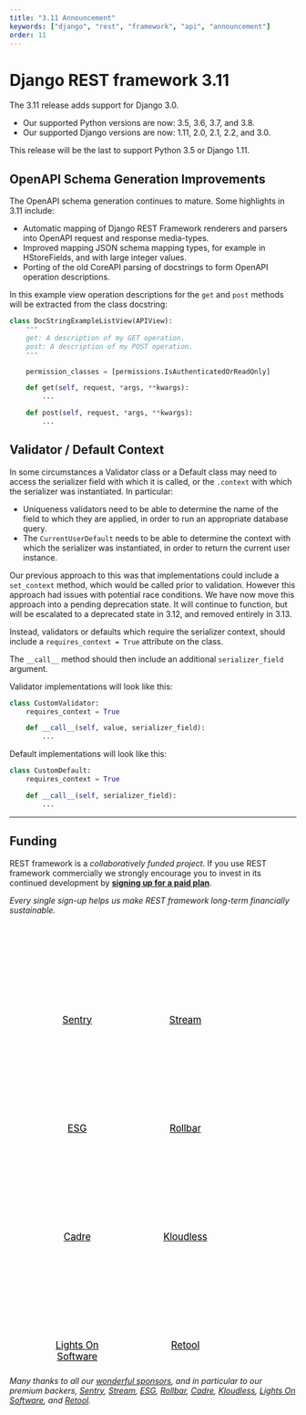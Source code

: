 ```yaml
---
title: "3.11 Announcement"
keywords: ["django", "rest", "framework", "api", "announcement"]
order: 11
---
```


<style>
.promo li a {
    float: left;
    width: 130px;
    height: 20px;
    text-align: center;
    margin: 10px 30px;
    padding: 150px 0 0 0;
    background-position: 0 50%;
    background-size: 130px auto;
    background-repeat: no-repeat;
    font-size: 120%;
    color: black;
}
.promo li {
    list-style: none;
}
</style>

# Django REST framework 3.11

The 3.11 release adds support for Django 3.0.

* Our supported Python versions are now: 3.5, 3.6, 3.7, and 3.8.
* Our supported Django versions are now: 1.11, 2.0, 2.1, 2.2, and 3.0.

This release will be the last to support Python 3.5 or Django 1.11.

## OpenAPI Schema Generation Improvements

The OpenAPI schema generation continues to mature. Some highlights in 3.11
include:

* Automatic mapping of Django REST Framework renderers and parsers into OpenAPI
  request and response media-types.
* Improved mapping JSON schema mapping types, for example in HStoreFields, and
  with large integer values.
* Porting of the old CoreAPI parsing of docstrings to form OpenAPI operation
  descriptions.

In this example view operation descriptions for the `get` and `post` methods will
be extracted from the class docstring:

```python
class DocStringExampleListView(APIView):
    """
    get: A description of my GET operation.
    post: A description of my POST operation.
    """

    permission_classes = [permissions.IsAuthenticatedOrReadOnly]

    def get(self, request, *args, **kwargs):
        ...

    def post(self, request, *args, **kwargs):
        ...
```

## Validator / Default Context

In some circumstances a Validator class or a Default class may need to access the serializer field with which it is called, or the `.context` with which the serializer was instantiated. In particular:

* Uniqueness validators need to be able to determine the name of the field to which they are applied, in order to run an appropriate database query.
* The `CurrentUserDefault` needs to be able to determine the context with which the serializer was instantiated, in order to return the current user instance.

Our previous approach to this was that implementations could include a `set_context` method, which would be called prior to validation. However this approach had issues with potential race conditions. We have now move this approach into a pending deprecation state. It will continue to function, but will be escalated to a deprecated state in 3.12, and removed entirely in 3.13.

Instead, validators or defaults which require the serializer context, should include a `requires_context = True` attribute on the class.

The `__call__` method should then include an additional `serializer_field` argument.

Validator implementations will look like this:

```python
class CustomValidator:
    requires_context = True

    def __call__(self, value, serializer_field):
        ...
```

Default implementations will look like this:

```python
class CustomDefault:
    requires_context = True

    def __call__(self, serializer_field):
        ...
```

---

## Funding

REST framework is a *collaboratively funded project*. If you use
REST framework commercially we strongly encourage you to invest in its
continued development by **[signing up for a paid plan][funding]**.

*Every single sign-up helps us make REST framework long-term financially sustainable.*

<ul class="premium-promo promo">
    <li><a href="https://getsentry.com/welcome/" style="background-image: url(https://fund-rest-framework.s3.amazonaws.com/sentry130.png)">Sentry</a></li>
    <li><a href="https://getstream.io/try-the-api/?utm_source=drf&utm_medium=banner&utm_campaign=drf" style="background-image: url(https://fund-rest-framework.s3.amazonaws.com/stream-130.png)">Stream</a></li>
    <li><a href="https://software.esg-usa.com" style="background-image: url(https://fund-rest-framework.s3.amazonaws.com/esg-new-logo.png)">ESG</a></li>
    <li><a href="https://rollbar.com" style="background-image: url(https://fund-rest-framework.s3.amazonaws.com/rollbar2.png)">Rollbar</a></li>
    <li><a href="https://cadre.com" style="background-image: url(https://fund-rest-framework.s3.amazonaws.com/cadre.png)">Cadre</a></li>
    <li><a href="https://hubs.ly/H0f30Lf0" style="background-image: url(https://fund-rest-framework.s3.amazonaws.com/kloudless-plus-text.png)">Kloudless</a></li>
    <li><a href="https://lightsonsoftware.com" style="background-image: url(https://fund-rest-framework.s3.amazonaws.com/lightson-dark.png)">Lights On Software</a></li>
    <li><a href="https://retool.com/?utm_source=djangorest&utm_medium=sponsorship" style="background-image: url(https://fund-rest-framework.s3.amazonaws.com/retool-sidebar.png)">Retool</a></li>
</ul>
<div style="clear: both; padding-bottom: 20px;"></div>

*Many thanks to all our [wonderful sponsors][sponsors], and in particular to our premium backers, [Sentry](https://getsentry.com/welcome/), [Stream](https://getstream.io/?utm_source=drf&utm_medium=banner&utm_campaign=drf), [ESG](https://software.esg-usa.com/), [Rollbar](https://rollbar.com/?utm_source=django&utm_medium=sponsorship&utm_campaign=freetrial), [Cadre](https://cadre.com), [Kloudless](https://hubs.ly/H0f30Lf0), [Lights On Software](https://lightsonsoftware.com), and [Retool](https://retool.com/?utm_source=djangorest&utm_medium=sponsorship).*

[sponsors]: https://fund.django-rest-framework.org/topics/funding/#our-sponsors
[funding]: funding.md
